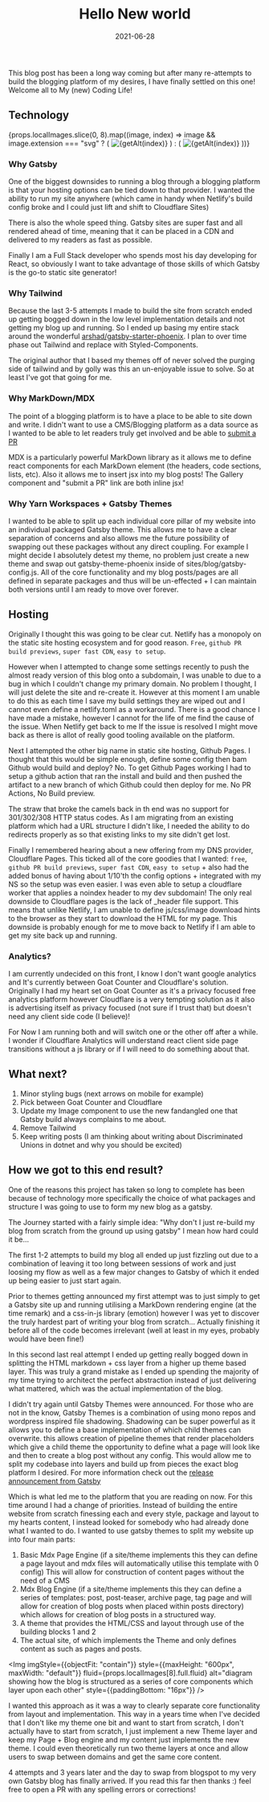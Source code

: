 ﻿---
title: Hello New world
date: 2021-06-28
excerpt: Welcome to the all new and (mostly) improved My Coding Life blog, after many years of procrastinating the Gatsby based rebuild is complete
image: ./gatsby.svg
tags: ["gatsby", "javascript", "tailwind", "mdx", "gaotcounter"]
embeddedImagesLocal:
  - ./gatsby.svg                           # 0
  - ./technologyUsed/styled-components.png # 1
  - ./technologyUsed/mdx.png               # 2
  - ./technologyUsed/yarn.png              # 3
  - ./technologyUsed/goat-counter.svg      # 4
  - ./technologyUsed/netlify-logo.svg      # 5
  - ./technologyUsed/prismjs.svg           # 6
  - ./technologyUsed/tailwindcss.svg       # 7
  - ./coding-life-structure.png            # 8
---

This blog post has been a long way coming but after many re-attempts to build the blogging platform
of my desires, I have finally settled on this one! Welcome all to My (new) Coding Life!

## Technology

<Gallery>
  {props.localImages.slice(0, 8).map((image, index) =>
    image && image.extension === "svg" ? (
      <img
        key={`image-${index}`}
        style={{maxHeight: "120px"}}
        src={image.publicURL}
        alt={getAlt(index)}
      />
    ) : (
      <Img
        key={`image-${index}`}
        imgStyle={{objectFit: "contain"}}
        style={{maxHeight: "120px", maxWidth: "default"}}
        fluid={image.full.fluid}
        alt={getAlt(index)}
      />
  ))}
</Gallery>

### Why Gatsby
One of the biggest downsides to running a blog through a blogging platform is that your hosting options can be tied
down to that provider. I wanted the ability to run my site anywhere (which came in handy when Netlify's build config
broke and I could just lift and shift to Cloudflare Sites)

There is also the whole speed thing. Gatsby sites are super fast and all rendered ahead of time, meaning that
it can be placed in a CDN and delivered to my readers as fast as possible.

Finally I am a Full Stack developer who spends most his day developing for React, so obviously I want to take
advantage of those skills of which Gatsby is the go-to static site generator!

### Why Tailwind
Because the last 3-5 attempts I made to build the site from scratch ended up getting bogged down in the low level
implementation details and not getting my blog up and running. So I ended up basing my entire stack around
the wonderful [arshad/gatsby-starter-phoenix](https://github.com/arshad/gatsby-starter-phoenix).
I plan to over time phase out Tailwind and replace with Styled-Components.

The original author that I based my themes off of never solved the purging side of tailwind and by golly was this an
un-enjoyable issue to solve. So at least I've got that going for me.

### Why MarkDown/MDX
The point of a blogging platform is to have a place to be able to site down and write. I didn't want to use a CMS/Blogging
platform as a data source as I wanted to be able to let readers truly get involved and be able to <a href={props.githubEditPath}>submit a PR</a>

MDX is a particularly powerful MarkDown library as it allows me to define react components for each MarkDown element
(the headers, code sections, lists, etc). Also it allows me to insert jsx into my blog posts! The Gallery component and "submit a PR" link
are both inline jsx!

### Why Yarn Workspaces + Gatsby Themes
I wanted to be able to split up each individual core pillar of my website into an individual packaged Gatsby theme.
This allows me to have a clear separation of concerns and also allows me the future possibility of swapping
out these packages without any direct coupling. For example I might decide I absolutely detest my theme, no problem
just create a new theme and swap out gatsby-theme-phoenix inside of sites/blog/gatsby-config.js. All of the core
functionality and my blog posts/pages are all defined in separate packages and thus will be un-effected + I can maintain
both versions until I am ready to move over forever.

## Hosting
Originally I thought this was going to be clear cut. Netlify has a monopoly on the static site hosting ecosystem and for good reason.
`Free`, `github PR build previews`, `super fast CDN`, `easy to setup`.

However when I attempted to change some settings recently to push the almost ready version of this blog onto a subdomain,
I was unable to due to a bug in which I couldn't change my primary domain. No problem I thought, I will just delete the
site and re-create it. However at this moment I am unable to do this as each time I save my build settings they are wiped
out and I cannot even define a netlify.toml as a workaround. There is a good chance I have made a mistake, however I cannot
for the life of me find the cause of the issue. When Netlify get back to me If the issue is resolved I might move back
as there is allot of really good tooling available on the platform.

Next I attempted the other big name in static site hosting, Github Pages. I thought that this would be simple enough,
define some config then bam Github would build and deploy? No. To get Github Pages working I had to setup a github action
that ran the install and build and then pushed the artifact to a new branch of which Github could then deploy for me. No
PR Actions, No Build preview.

The straw that broke the camels back in th end was no support for 301/302/308 HTTP status codes. As I am migrating from
an existing platform which had a URL structure I didn't like, I needed the ability to do redirects properly as so that
existing links to my site didn't get lost.

Finally I remembered hearing about a new offering from my DNS provider, Cloudflare Pages. This ticked all of the core
goodies that I wanted: `free`, `github PR build previews`, `super fast CDN`, `easy to setup` + also had the added bonus
of having about 1/10'th the config options + integrated with my NS so the setup was even easier. I was even able to setup
a cloudflare worker that applies a noindex header to my dev subdomain! The only real downside to Cloudflare pages is the
lack of _header file support. This means that unlike Netlify, I am unable to define js/css/image download hints to the
browser as they start to download the HTML for my page. This downside is probably enough for me to move back to Netlify
if I am able to get my site back up and running.

### Analytics?
I am currently undecided on this front, I know I don't want google analytics and It's currently between Goat Counter and
Cloudflare's solution. Originally I had my heart set on Goat Counter as it's a privacy focused free analytics platform however
Cloudflare is a very tempting solution as it also is advertising itself as privacy focused (not sure if I trust that)
but doesn't need any client side code (I believe)!

For Now I am running both and will switch one or the other off after a while. I wonder if Cloudflare Analytics will understand
react client side page transitions without a js library or if I will need to do something about that.

## What next?
1. Minor styling  bugs (next arrows on mobile for example)
2. Pick between Goat Counter and Cloudflare
3. Update my Image component to use the new fandangled one that Gatsby build always complains to me about.
4. Remove Tailwind
5. Keep writing posts (I am thinking about writing about Discriminated Unions in dotnet and why you should be excited)

## How we got to this end result?

One of the reasons this project has taken so long to complete has been because of technology
more specifically the choice of what packages and structure I was going to use to form my
new blog as a gatsby.

The Journey started with a fairly simple idea: "Why don't I just re-build my blog from scratch from the ground up using gatsby"
I mean how hard could it be...

The first 1-2 attempts to build my blog all ended up just fizzling out due to a combination of leaving it too
long between sessions of work and just loosing my flow as well as a few major changes to Gatsby of
which it ended up being easier to just start again.

Prior to themes getting announced my first attempt was to just simply to get a Gatsby site up and running utilising a
MarkDown rendering engine (at the time remark)
and a css-in-js library (emotion) however I was yet to discover the truly hardest part of writing your blog from
scratch... Actually finishing it before all of the code becomes irrelevant (well at least in my eyes, probably would
have been fine!)

In this second last real attempt I ended up getting really bogged down in splitting the HTML markdown + css layer from a higher up
theme based layer. This was truly a grand mistake as I ended up spending the majority of my time trying to architect
the perfect abstraction instead of just delivering what mattered, which was the actual implementation of the blog.

I didn't try again until Gatsby Themes were announced. For those
who are not in the know, Gatsby Themes is a combination of using mono repos and wordpress inspired file shadowing.
Shadowing can be super powerful as it allows you to define a base implementation of which child themes can overwrite.
this allows creation of pipeline themes that render placeholders which give a child theme
the opportunity to define what a page will look like and then to create a blog post without any config.
This would allow me to split my codebase into layers and build up from pieces
the exact blog platform I desired. For more information check out the [release announcement from Gatsby](https://www.gatsbyjs.com/blog/2019-07-03-announcing-stable-release-gatsby-themes/)

Which is what led me to the platform that you are reading on now. For this time around
I had a change of priorities. Instead of building the entire website from scratch finessing each and every style, package
and layout to my hearts content, I instead looked for somebody who had already done what I wanted to do. I wanted to use
gatsby themes to split my website up into four main parts:
1. Basic Mdx Page Engine (if a site/theme implements this they can define a page layout and mdx files will automatically
utilise this template with 0 config) This will allow for construction of content pages without the need of a CMS
2. Mdx Blog Engine (if a site/theme implements this they can define a series of templates: post, post-teaser, archive page, tag page
and will allow for creation of blog posts when placed within posts directory) which allows for creation of blog posts
in a structured way.
3. A theme that provides the HTML/CSS and layout through use of the building blocks 1 and 2
4. The actual site, of which implements the Theme and only defines content as such as pages and posts.

<Img
  imgStyle={{objectFit: "contain"}}
  style={{maxHeight: "600px", maxWidth: "default"}}
  fluid={props.localImages[8].full.fluid}
  alt="diagram showing how the blog is structured as a series of core components which layer upon each other"
  style={{paddingBottom: "16px"}}
/>


I wanted this approach as it was a way to clearly separate core functionality from layout and implementation. This way
in a years time when I've decided that I don't like my theme one bit and want to start from scratch, I don't actually
have to start from scratch, I just implement a new Theme layer and keep my Page + Blog engine and my content just implements the new
theme. I could even theoretically run two theme layers at once and allow users to swap between domains and get the same
core content.

4 attempts and 3 years later and the day to swap from blogspot to my very own Gatsby blog has finally arrived. If you
read this far then thanks :) feel free to open a PR with any spelling errors or corrections!